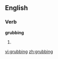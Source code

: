 
==English==

===Verb===
'''grubbing'''

# {{present participle of|[[grub]]}}

[[vi:grubbing]]
[[zh:grubbing]]